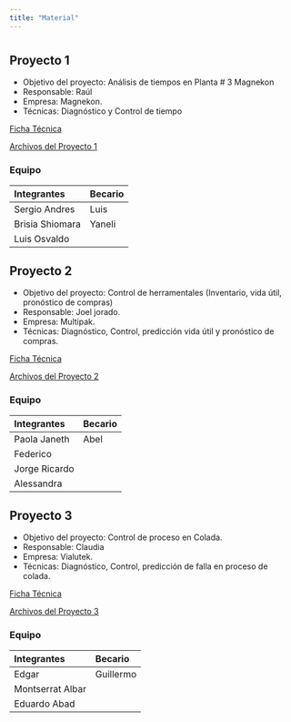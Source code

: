 ```yaml
---
title: "Material"
---
```

# {.tabset .tabset-fade .tabset-pills}

## Proyecto 1
* Objetivo del proyecto: Análisis de tiempos en Planta # 3 Magnekon
* Responsable: Raúl
* Empresa: Magnekon.
* Técnicas: Diagnóstico y Control de tiempo

[Ficha Técnica](archivos/Proyecto1_Ficha.docx)

[Archivos del Proyecto 1](archivos/Proyecto1.csv)

### Equipo
| Integrantes |	Becario |
| :--- | :--- |
| Sergio Andres | Luis |
| Brisia Shiomara |Yaneli |
| Luis Osvaldo 	| |

## Proyecto 2
* Objetivo del proyecto: Control de herramentales (Inventario, vida útil, pronóstico de compras)
* Responsable: Joel jorado.
* Empresa:  Multipak.
* Técnicas: Diagnóstico, Control, predicción vida útil y pronóstico de compras.

[Ficha Técnica](archivos/Proyecto2_Ficha.docx)

[Archivos del Proyecto 2](archivos/Proyecto2.zip)

### Equipo
| Integrantes|	Becario |
| :--- | :--- |
| Paola Janeth | Abel |
| Federico | |
| Jorge Ricardo | |
| Alessandra| |

## Proyecto 3
* Objetivo del proyecto: Control de proceso en Colada.
* Responsable: Claudia
* Empresa: Vialutek.
* Técnicas: Diagnóstico, Control, predicción de falla en proceso de colada.

[Ficha Técnica](archivos/Proyecto3_Ficha.docx)

[Archivos del Proyecto 3](archivos/Proyecto3.csv)

### Equipo
| Integrantes |	Becario |
| :--- | :--- |
| Edgar | Guillermo |
| Montserrat Albar ||
| Eduardo Abad || 



